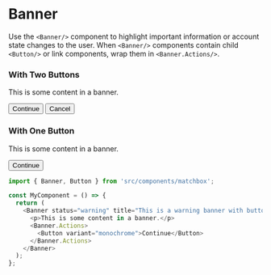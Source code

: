 
<Meta title="Misc|Banner" component={Banner} />

# Banner

Use the `<Banner/>` component to highlight important information or account state changes to the
user. When `<Banner/>` components contain child `<Button/>` or link components, wrap them in
`<Banner.Actions/>`.

### With Two Buttons

<Preview>
  <Banner status="warning" title="This is a warning banner with buttons">
    <p>This is some content in a banner.</p>
    <Banner.Actions>
      <Button variant="monochrome-primary">Continue</Button>
      <Button variant="monochrome">Cancel</Button>
    </Banner.Actions>
  </Banner>
</Preview>

### With One Button

<Preview>
  <Banner status="warning" title="This is a warning banner with buttons">
    <p>This is some content in a banner.</p>
    <Banner.Actions>
      <Button variant="monochrome">Continue</Button>
    </Banner.Actions>
  </Banner>
</Preview>

```js
import { Banner, Button } from 'src/components/matchbox';

const MyComponent = () => {
  return (
    <Banner status="warning" title="This is a warning banner with buttons">
      <p>This is some content in a banner.</p>
      <Banner.Actions>
        <Button variant="monochrome">Continue</Button>
      </Banner.Actions>
    </Banner>
  );
};
```

